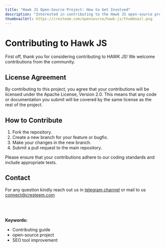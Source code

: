 ---
title: "Hawk JS Open-Source Project: How to Get Involved"
description: "Interested in contributing to the Hawk JS open-source project? This guide will walk you through the steps of forking the repository, creating branches, making changes, and submitting pull requests. Join our community and help enhance this powerful SEO tool."
thumbnailUrl: https://cresteem.com/opensource/hawk-js/thumbnail.png
---

# Contributing to Hawk JS

First off, thank you for considering contributing to HAWK JS! We welcome contributions from the community.

## License Agreement

By contributing to this project, you agree that your contributions will be licensed under the Apache License, Version 2.0. This means that any code or documentation you submit will be covered by the same license as the rest of the project.

## How to Contribute

1. Fork the repository.
2. Create a new branch for your feature or bugfix.
3. Make your changes in the new branch.
4. Submit a pull request to the main repository.

Please ensure that your contributions adhere to our coding standards and include appropriate tests.

## Contact

For any question kindly reach out us in [telegram channel](https://t.me/cresteem/6) or mail to us connect@cresteem.com


<br/>
<br/>
<br/>
<strong>Keywords:</strong>
<ul className={style.keywords}>
    <li>Contributing guide</li>
    <li>open-source project</li>
    <li>SEO tool improvement</li>
</ul>
